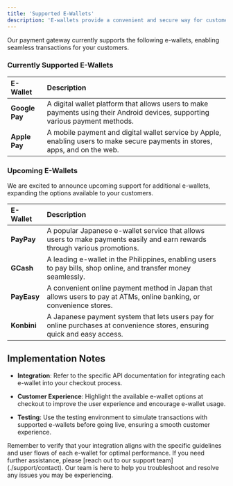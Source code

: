 ```yaml
---
title: 'Supported E-Wallets'
description: 'E-wallets provide a convenient and secure way for customers to make payments, enhancing the overall shopping experience. This section offers an overview of the e-wallets supported by our payment gateway, helping merchants expand their payment options.'
---
```


Our payment gateway currently supports the following e-wallets, enabling seamless transactions for your customers.

### **Currently Supported E-Wallets**

| E-Wallet       | Description                                                                                                                   |
| :------------- | :---------------------------------------------------------------------------------------------------------------------------- |
| **Google Pay** | A digital wallet platform that allows users to make payments using their Android devices, supporting various payment methods. |
| **Apple Pay**  | A mobile payment and digital wallet service by Apple, enabling users to make secure payments in stores, apps, and on the web. |

### **Upcoming E-Wallets**

We are excited to announce upcoming support for additional e-wallets, expanding the options available to your customers.

| E-Wallet    | Description                                                                                                                |
| :---------- | :------------------------------------------------------------------------------------------------------------------------- |
| **PayPay**  | A popular Japanese e-wallet service that allows users to make payments easily and earn rewards through various promotions. |
| **GCash**   | A leading e-wallet in the Philippines, enabling users to pay bills, shop online, and transfer money seamlessly.            |
| **PayEasy** | A convenient online payment method in Japan that allows users to pay at ATMs, online banking, or convenience stores.       |
| **Konbini** | A Japanese payment system that lets users pay for online purchases at convenience stores, ensuring quick and easy access.  |


## **Implementation Notes**

* **Integration**: Refer to the specific API documentation for integrating each e-wallet into your checkout process.

* **Customer Experience**: Highlight the available e-wallet options at checkout to improve the user experience and encourage e-wallet usage.

* **Testing**: Use the testing environment to simulate transactions with supported e-wallets before going live, ensuring a smooth customer experience.

<Note>
  Remember to verify that your integration aligns with the specific guidelines and user flows of each e-wallet for optimal performance.
</Note>

<Card title="Need Assistance?" icon="life-ring" href="/support/contact">
  If you need further assistance, please [reach out to our support team](./support/contact). Our team is here to help you troubleshoot and resolve any issues you may be experiencing.
</Card>